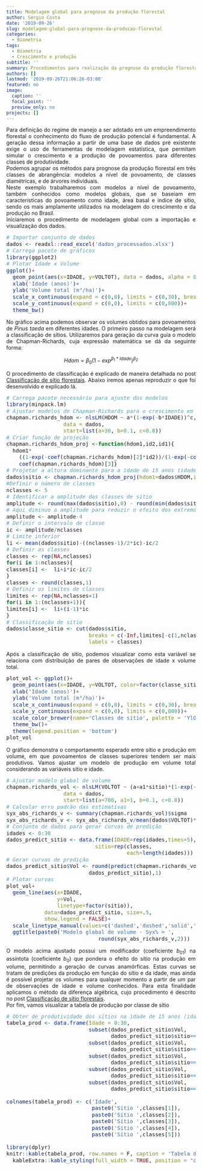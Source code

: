 ```yaml
---
title: Modelagem global para prognose da produção florestal
author: Sérgio Costa
date: '2019-09-26'
slug: modelagem-global-para-prognose-da-producao-florestal
categories:
  - Biometria
tags:
  - Biometria
  - Crescimento e produção
subtitle: ''
summary: Procedimentos para realização da prognose da produção florestal a nível de povoamento considerando classes de produtividade.
authors: []
lastmod: '2019-09-26T21:06:26-03:00'
featured: no
image:
  caption: ''
  focal_point: ''
  preview_only: no
projects: []
---
```

Para definição do regime de manejo a ser adotado em um empreendimento florestal o conhecimento do fluxo de produção potencial é fundamental. A geração dessa informação a partir de uma base de dados pré existente exige o uso de ferramentas de modelagem estatística, que permitam simular o crescimento e a produção de povoamentos para diferentes classes de produtividade.  
Podemos agrupar os métodos para prognose da produção florestal em três classes de abrangência: modelos a nível de povoamento, de classes diamétricas, e de árvores individuais.  
Neste exemplo trabalharemos com modelos a nível de povoamento, também conhecidos como modelos globais, que se baseiam em características do povoamento como idade, área basal e índice de sítio, sendo os mais amplamente utilizados na modelagem do crescimento e da produção no Brasil.  
Iniciaremos o procedimento de modelagem global com a importação e visualização dos dados.
```r
# Importar conjunto de dados
dados <- readxl::read_excel('dados_processados.xlsx')
# Carrega pacote de gráficos
library(ggplot2)
# Plotar Idade x Volume
ggplot()+
  geom_point(aes(x=IDADE, y=VOLTOT), data = dados, alpha = 0.3)+
  xlab('Idade (anos)')+
  ylab('Volume total (m³/ha)')+
  scale_x_continuous(expand = c(0,0), limits = c(0,30), breaks = seq(0,30,5))+
  scale_y_continuous(expand = c(0,0), limits = c(0,800))+
  theme_bw()
```
  
No gráfico acima podemos observar os volumes obtidos para povoamentos de *Pinus taeda* em diferentes idades. O primeiro passo na modelagem será a classificação de sítios. Utilizaremos para geração da curva guia o modelo de Chapman-Richards, cuja expressão matemática se dá da seguinte forma:  
<center>
  
$Hdom = \beta_0(1-exp^{\beta_1*Idade})^{\beta_2}$  
  
</center>
O procedimento de classificação é explicado de maneira detalhada no post [Classificação de sítio florestais](https://mensura-r.netlify.com/post/classificacao-de-sitios-florestais/). Abaixo iremos apenas reproduzir o que foi desenvolvido e explicado lá.  
```r
# Carrega pacote necessário para ajuste dos modelos
library(minpack.lm)
# Ajustar modelos de Chapman-Richards para o crescimento em hdom
chapman.richards_hdom <- nlsLM(HDOM ~ a*(1-exp(-b*IDADE))^c,
                  data = dados,
                  start=list(a=30, b=0.1, c=0.8))
# Criar função de projeção
chapman.richards_hdom_proj <-function(hdom1,id2,id1){
  hdom1*
    ((1-exp(-coef(chapman.richards_hdom)[2]*id2))/(1-exp(-coef(chapman.richards_hdom)[2]*id1)))^
    coef(chapman.richards_hdom)[3]}
# Projetar a altura dominante para a idade de 15 anos (idade de referência)
dados$sitio <- chapman.richards_hdom_proj(hdom1=dados$HDOM,id2=15,id1=dados$IDADE)
#Definir o número de classes
nclasses <- 5
# Identificar a amplitude das classes de sitio
amplitude <- round(max(dados$sitio),0) - round(min(dados$sitio),0)
# Aqui diminuo a amplitude para reduzir o efeito dos extremos
amplitude <- amplitude-4
# Definir o intervalo de classe
ic <- amplitude/nclasses
# Limite inferior
li <- mean(dados$sitio)-((nclasses-1)/2*ic)-ic/2
# Definir as classes
classes <- rep(NA,nclasses)
for(i in 1:nclasses){
classes[i] <-  li+i*ic-ic/2
}
classes <- round(classes,1)
# Definir os limites de classes
limites <- rep(NA,nclasses+1)
for(i in 1:(nclasses+1)){
limites[i] <-  li+(i-1)*ic
}
# Classificação de sitio
dados$classe_sitio <- cut(dados$sitio,
                          breaks = c(-Inf,limites[-c(1,nclasses+1)],Inf),
                          labels = classes)
```
Após a classificação de sítio, podemos visualizar como esta variável se relaciona com distribuição de pares de observações de idade x volume total.

````r
plot_vol <- ggplot()+
  geom_point(aes(x=IDADE, y=VOLTOT, color=factor(classe_sitio)), data = dados, alpha = 0.8)+
  xlab('Idade (anos)')+
  ylab('Volume total (m³/ha)')+
  scale_x_continuous(expand = c(0,0), limits = c(0,30), breaks = seq(0,30,5))+
  scale_y_continuous(expand = c(0,0), limits = c(0,800))+
  scale_color_brewer(name='Classes de sítio', palette = 'YlOrRd')+
  theme_bw()+
  theme(legend.position = 'bottom')
plot_vol
````
O gráfico demonstra o comportamento esperado entre sítio e produção em volume, em que povoamentos de classes superiores tendem ser mais produtivos. Vamos ajustar um modelo de produção em volume total considerando as variáveis sítio e idade.
```r
# Ajustar modelo global de volume
chapman.richards_vol <- nlsLM(VOLTOT ~ (a+a1*sitio)*(1-exp(-b*IDADE))^c,
                  data = dados,
                  start=list(a=700, a1=1, b=0.1, c=0.8))
# Calcular erro padrão das estimativas
syx_abs_richards_v <- summary(chapman.richards_vol)$sigma
syx_abs_richards_v <- syx_abs_richards_v/mean(dados$VOLTOT)*100
# Conjunto de dados para gerar curvas de predição
idades <- 0:30
dados_predict_sitio <- data.frame(IDADE=rep(idades,times=5),
                            sitio=rep(classes,
                                      each=length(idades)))
# Gerar curvas de predição
dados_predict_sitio$Vol <- round(predict(chapman.richards_vol,
                          dados_predict_sitio),1)
# Plotar curvas
plot_vol+
  geom_line(aes(x=IDADE,
                y=Vol,
                linetype=factor(sitio)),
            data=dados_predict_sitio, size=.5,
            show.legend = FALSE)+
  scale_linetype_manual(values=c('dashed','dashed','solid','dashed','dashed'))+
  ggtitle(paste0('Modelo global de volume - Syx% = ',
                             round(syx_abs_richards_v,2)))
```
O modelo acima ajustado possui um modificador (coeficiente $b_{01}$) na assíntota (coeficiente $b_0$) que pondera o efeito do sítio na produção em volume, permitindo a geração de curvas anamórficas. Estas curvas se tratam de predições da produção em função do sítio e da idade, mas ainda é possível projetar os volumes para qualquer momento a partir de um par de observações de idade e volume conhecidos. Para esta finalidade aplicamos o método da diferença algébrica, cujo procedimento é descrito no post [Classificação de sítio florestais](https://mensura-r.netlify.com/post/classificacao-de-sitios-florestais/).  
Por fim, vamos visualizar a tabela de produção por classe de sítio  
```r
# Obter de produtividade dos sítios na idade de 15 anos (idade de referência)
tabela_prod <- data.frame(Idade = 0:30,
                          subset(dados_predict_sitio$Vol,
                                 dados_predict_sitio$sitio==classes[1]),
                          subset(dados_predict_sitio$Vol,
                                 dados_predict_sitio$sitio==classes[2]),
                          subset(dados_predict_sitio$Vol,
                                 dados_predict_sitio$sitio==classes[3]),
                          subset(dados_predict_sitio$Vol,
                                 dados_predict_sitio$sitio==classes[4]),
                          subset(dados_predict_sitio$Vol,
                                 dados_predict_sitio$sitio==classes[5]))

colnames(tabela_prod) <- c('Idade',
                           paste0('Sítio ',classes[1]),
                           paste0('Sítio ',classes[2]),
                           paste0('Sítio ',classes[3]),
                           paste0('Sítio ',classes[4]),
                           paste0('Sítio ',classes[5]))

library(dplyr)
knitr::kable(tabela_prod, row.names = F, caption = 'Tabela de produção em volume total (m³/ha)')%>%
  kableExtra::kable_styling(full_width = TRUE, position = "center",fixed_thead = T)
```

<style>
body {
text-align: justify}
h1 {
text-align: center}
</style>
<style type="text/css">

body, td {
   font-size: 14px;
}
code.r{
  font-size: 14px;
}
pre {
  font-size: 14px
}
</style>